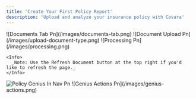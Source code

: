 ```yaml
---
title: 'Create Your First Policy Report'
description: 'Upload and analyze your insurance policy with Covara'
---
```


<Steps>
  <Step title="Click the Documents Tab on the lefthand side navigation." stepNumber={1}>
    ![Documents Tab Pn](/images/documents-tab.png)
  </Step>
  <Step title='Click "Upload Document".'>
    ![Document Upload Pn](/images/upload-document-type.png)
  </Step>
  <Step title=" Select the appropriate Document Type and then upload your policy as a .pdf into the drag and drop box.">
    
  </Step>
  <Step title=' Click "Confirm & Upload". You will be prompted to verify that the correct Document Type was selected. If the incorrect Type was selected, click "Cancel" and select the correct option from the dropdown menu.'>
    
  </Step>
  <Step title='Your custom policy report will begin processing. This can take up to 10 minutes. When the document has finished processing, the Status column will change to "Active". '>
    ![Processing Pn](/images/processing.png)

    <Info>
      _Note: Use the Refresh Document button at the top right if you'd like to refresh the page._
    </Info>
  </Step>
  <Step title="When the document has finished processing, click the Policy Genius tab on the lefthand side navigation.">
    <img
      src="/images/policy-genius-in-nav.png"
      alt="Policy Genius In Nav Pn"
      title="Policy Genius In Nav Pn"
      className="mx-auto"
      style={{ width: "55%" }}
    />
  </Step>
  <Step title="Select the policy you just uploaded to view the report.">
    
  </Step>
  <Step title="Use the buttons at the top right of the report to create a .pdf/.csv download, share the report via email, or ask questions about your policy using our AI Assistant Feature.">
    ![Genius Actions Pn](/images/genius-actions.png)
  </Step>
</Steps>